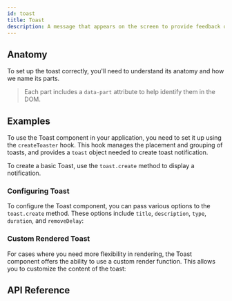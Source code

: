 ```yaml
---
id: toast
title: Toast
description: A message that appears on the screen to provide feedback on an action.
---
```


<ComponentPreview id="Toast" />

## Anatomy

To set up the toast correctly, you'll need to understand its anatomy and how we name its parts.

> Each part includes a `data-part` attribute to help identify them in the DOM.

<Anatomy id="toast" />

## Examples

To use the Toast component in your application, you need to set it up using the `createToaster`
hook. This hook manages the placement and grouping of toasts, and provides a `toast` object needed
to create toast notification.

To create a basic Toast, use the `toast.create` method to display a notification.

<Example id="basic" />

### Configuring Toast

To configure the Toast component, you can pass various options to the `toast.create` method. These
options include `title`, `description`, `type`, `duration`, and `removeDelay`:

<Example id="customized" />

### Custom Rendered Toast

For cases where you need more flexibility in rendering, the Toast component offers the ability to
use a custom render function. This allows you to customize the content of the toast:

<Example id="custom-render" />

## API Reference

<ComponentTypes id="toast" />

